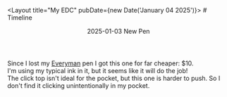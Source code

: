 ---
---


<Layout title="My EDC" pubDate={new Date('January 04 2025')}>
	# Timeline
	<div class="terminal-timeline">
		<div class="terminal-card">
			<header>2025-01-03 New Pen</header>
			<div>
				<BestImage image={pen} alt="F701 Pen. Source: Amazon.com" height={200} />
				Since I lost my [Everyman](https://www.amazon.com/dp/B0CNWJN7RV) pen I got this one for far cheaper: $10.
				<br />
				I'm using my typical ink in it, but it seems like it will do the job!
				<br />
				The click top isn't ideal for the pocket, but this one is harder to push. So I don't find it clicking
				unintentionally in my pocket.
			</div>
		</div>
	</div>
</Layout>
